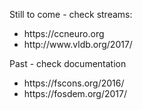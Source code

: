 

Still to come - check streams:

- https://ccneuro.org 
- http://www.vldb.org/2017/

Past - check documentation

- https://fscons.org/2016/
- https://fosdem.org/2017/
 

